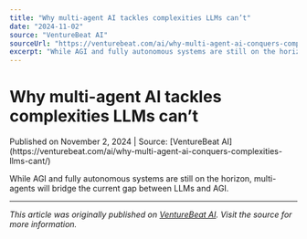 ```yaml
---
title: "Why multi-agent AI tackles complexities LLMs can’t"
date: "2024-11-02"
source: "VentureBeat AI"
sourceUrl: "https://venturebeat.com/ai/why-multi-agent-ai-conquers-complexities-llms-cant/"
excerpt: "While AGI and fully autonomous systems are still on the horizon, multi-agents will bridge the current gap between LLMs and AGI...."
---
```


# Why multi-agent AI tackles complexities LLMs can’t

<div class="text-sm text-gray-500 mb-4">
  Published on November 2, 2024 | Source: [VentureBeat AI](https://venturebeat.com/ai/why-multi-agent-ai-conquers-complexities-llms-cant/)
</div>

While AGI and fully autonomous systems are still on the horizon, multi-agents will bridge the current gap between LLMs and AGI.

---

*This article was originally published on [VentureBeat AI](https://venturebeat.com/ai/why-multi-agent-ai-conquers-complexities-llms-cant/). Visit the source for more information.*

